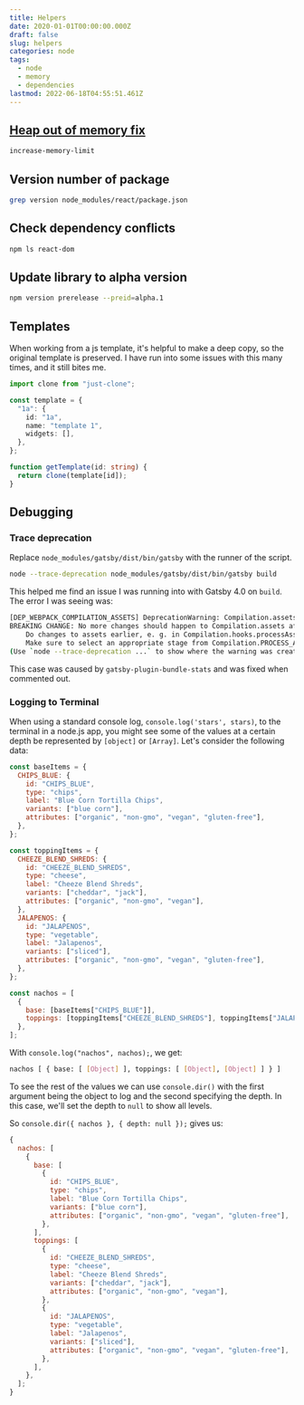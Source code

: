 ```yaml
---
title: Helpers
date: 2020-01-01T00:00:00.000Z
draft: false
slug: helpers
categories: node
tags:
  - node
  - memory
  - dependencies
lastmod: 2022-06-18T04:55:51.461Z
---
```


## [Heap out of memory fix](https://www.npmjs.com/package/increase-memory-limit)

```bash
increase-memory-limit
```

## Version number of package

```bash
grep version node_modules/react/package.json
```

## Check dependency conflicts

```bash
npm ls react-dom
```

## Update library to alpha version

```bash
npm version prerelease --preid=alpha.1
```

## Templates

When working from a js template, it's helpful to make a deep copy, so the original template is preserved. I have run into some issues with this many times, and it still bites me.

```ts
import clone from "just-clone";

const template = {
  "1a": {
    id: "1a",
    name: "template 1",
    widgets: [],
  },
};

function getTemplate(id: string) {
  return clone(template[id]);
}
```

## Debugging

### Trace deprecation

Replace `node_modules/gatsby/dist/bin/gatsby` with the runner of the script.

```bash
node --trace-deprecation node_modules/gatsby/dist/bin/gatsby build
```

This helped me find an issue I was running into with Gatsby 4.0 on `build`. The error I was seeing was:

```bash
[DEP_WEBPACK_COMPILATION_ASSETS] DeprecationWarning: Compilation.assets will be frozen in future, all modifications are deprecated.
BREAKING CHANGE: No more changes should happen to Compilation.assets after sealing the Compilation.
    Do changes to assets earlier, e. g. in Compilation.hooks.processAssets.
    Make sure to select an appropriate stage from Compilation.PROCESS_ASSETS_STAGE_*.
(Use `node --trace-deprecation ...` to show where the warning was created)
```

This case was caused by `gatsby-plugin-bundle-stats` and was fixed when commented out.

### Logging to Terminal

When using a standard console log, `console.log('stars', stars)`, to the terminal in a node.js app, you might see some of the values at a certain depth be represented by `[object]` or `[Array]`. Let's consider the following data:

```javascript
const baseItems = {
  CHIPS_BLUE: {
    id: "CHIPS_BLUE",
    type: "chips",
    label: "Blue Corn Tortilla Chips",
    variants: ["blue corn"],
    attributes: ["organic", "non-gmo", "vegan", "gluten-free"],
  },
};

const toppingItems = {
  CHEEZE_BLEND_SHREDS: {
    id: "CHEEZE_BLEND_SHREDS",
    type: "cheese",
    label: "Cheeze Blend Shreds",
    variants: ["cheddar", "jack"],
    attributes: ["organic", "non-gmo", "vegan"],
  },
  JALAPENOS: {
    id: "JALAPENOS",
    type: "vegetable",
    label: "Jalapenos",
    variants: ["sliced"],
    attributes: ["organic", "non-gmo", "vegan", "gluten-free"],
  },
};

const nachos = [
  {
    base: [baseItems["CHIPS_BLUE"]],
    toppings: [toppingItems["CHEEZE_BLEND_SHREDS"], toppingItems["JALAPENOS"]],
  },
];
```

With `console.log("nachos", nachos);`, we get:

```bash
nachos [ { base: [ [Object] ], toppings: [ [Object], [Object] ] } ]
```

To see the rest of the values we can use `console.dir()` with the first argument being the object to log and the second specifying the depth. In this case, we'll set the depth to `null` to show all levels.

So `console.dir({ nachos }, { depth: null });` gives us:

```javascript
{
  nachos: [
    {
      base: [
        {
          id: "CHIPS_BLUE",
          type: "chips",
          label: "Blue Corn Tortilla Chips",
          variants: ["blue corn"],
          attributes: ["organic", "non-gmo", "vegan", "gluten-free"],
        },
      ],
      toppings: [
        {
          id: "CHEEZE_BLEND_SHREDS",
          type: "cheese",
          label: "Cheeze Blend Shreds",
          variants: ["cheddar", "jack"],
          attributes: ["organic", "non-gmo", "vegan"],
        },
        {
          id: "JALAPENOS",
          type: "vegetable",
          label: "Jalapenos",
          variants: ["sliced"],
          attributes: ["organic", "non-gmo", "vegan", "gluten-free"],
        },
      ],
    },
  ];
}
```
